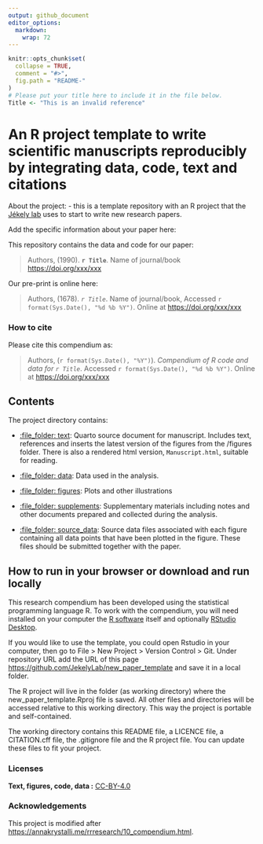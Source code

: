 ```yaml
---
output: github_document
editor_options: 
  markdown: 
    wrap: 72
---
```


<!-- README.md is generated from README.Rmd. Please edit that file -->

```r
knitr::opts_chunk$set(
  collapse = TRUE,
  comment = "#>",
  fig.path = "README-"
)
# Please put your title here to include it in the file below.
Title <- "This is an invalid reference"
```

# An R project template to write scientific manuscripts reproducibly by integrating data, code, text and citations

About the project: - this is a template repository with an R project
that the [Jékely
lab](https://www.cos.uni-heidelberg.de/en/research-groups/gaspar-jekely)
uses to start to write new research papers.

Add the specific information about your paper here:

This repository contains the data and code for our paper:

> Authors, (1990). **`r Title`**. Name of journal/book <https://doi.org/xxx/xxx>

Our pre-print is online here:

> Authors, (1678). *`r Title`*. Name of journal/book, Accessed
> `r format(Sys.Date(), "%d %b %Y")`. Online at
> <https://doi.org/xxx/xxx>

### How to cite

Please cite this compendium as:

> Authors, (`r format(Sys.Date(), "%Y")`). *Compendium of R code and
> data for `r Title`*. Accessed `r format(Sys.Date(), "%d %b %Y")`.
> Online at <https://doi.org/xxx/xxx>

## Contents

The project directory contains:

-   [:file_folder: text](manuscript/Manuscript.qmd): Quarto source
    document for manuscript. Includes text, references and inserts the
    latest version of the figures from the /figures folder. There is
    also a rendered html version, `Manuscript.html`, suitable for
    reading.

-   [:file_folder: data](analysis/data): Data used in the analysis.

-   [:file_folder: figures](manuscript/figures): Plots and other
    illustrations

-   [:file_folder: supplements](manuscript/supplements): Supplementary
    materials including notes and other documents prepared and collected
    during the analysis.

-   [:file_folder: source_data](manuscript/source_data): Source data
    files associated with each figure containing all data points that
    have been plotted in the figure. These files should be submitted
    together with the paper.

## How to run in your browser or download and run locally

This research compendium has been developed using the statistical
programming language R. To work with the compendium, you will need
installed on your computer the [R
software](https://cloud.r-project.org/) itself and optionally [RStudio
Desktop](https://rstudio.com/products/rstudio/download/).

If you would like to use the template, you could open Rstudio in your
computer, then go to File \> New Project \> Version Control \> Git.
Under repository URL add the URL of this page
<https://github.com/JekelyLab/new_paper_template> and save it in a local
folder.

The R project will live in the folder (as working directory) where the
new_paper_template.Rproj file is saved. All other files and directories
will be accessed relative to this working directory. This way the
project is portable and self-contained.

The working directory contains this README file, a LICENCE file, a
CITATION.cff file, the .gitignore file and the R project file. You can
update these files to fit your project.

### Licenses

**Text, figures, code, data :**
[CC-BY-4.0](http://creativecommons.org/licenses/by/4.0/)

### Acknowledgements

This project is modified after
<https://annakrystalli.me/rrresearch/10_compendium.html>.
